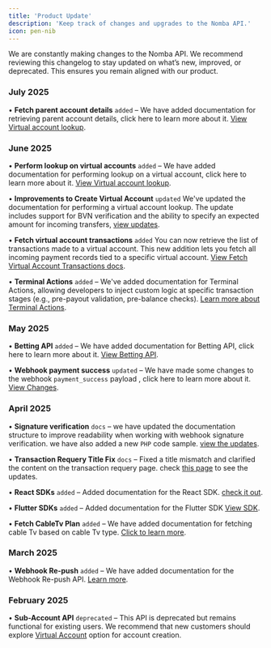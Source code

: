 ```yaml
---
title: 'Product Update'
description: 'Keep track of changes and upgrades to the Nomba API.'
icon: pen-nib
---
```


<Note>
   We are constantly making changes to the Nomba API. We recommend reviewing this changelog to stay updated on what’s new, improved, or deprecated. This ensures you remain aligned with our product.
</Note>

### July 2025
• **Fetch parent account details** `added` – We have added documentation for retrieving parent account details, click here to learn more about it. [View Virtual account lookup](/products/accounts/fetch-parent-account-details).

### June 2025
• **Perform lookup on virtual accounts** `added` – We have added documentation for performing lookup on a virtual account, click here to learn more about it. [View Virtual account lookup](/products/perform-virtual-account-lookup).

• **Improvements to Create Virtual Account** `updated` We've updated the documentation for performing a virtual account lookup. The update includes support for BVN verification and the ability to specify an expected amount for incoming transfers, [view updates](/products/accounts/creating-a-virtual-account).

• **Fetch virtual account transactions** `added` You can now retrieve the list of transactions made to a virtual account. This new addition lets you fetch all incoming payment records tied to a specific virtual account. [View Fetch Virtual Account Transactions docs](products/transactions/fetch-virtual-account-transaction).

• **Terminal Actions** `added` – We've added documentation for Terminal Actions, allowing developers to inject custom logic at specific transaction stages (e.g., pre-payout validation, pre-balance checks). [Learn more about Terminal Actions](/products/terminals/terminal-actions/introduction).

### May 2025
• **Betting API** `added` – We have added documentation for Betting API, click here to learn more about it. [View Betting API](/products/bills/fetch-betting-providers).

• **Webhook payment success** `updated` – We have made some changes to the webhook `payment_success` payload , click here to learn more about it. [View Changes](/products/webhooks/introduction).

### April 2025
• **Signature verification** `docs` –  we have updated the documentation structure to improve readability when working with webhook signature verification. we have also added a new `PHP` code sample. [view the updates](/products/webhooks/signature-verification-new).

• **Transaction Requery Title Fix** `docs` – Fixed a title mismatch and clarified the content on the transaction requery page. check [this page](/nomba-api-reference/transactions/transaction-requery) to see the updates.

• **React SDKs** `added` – Added documentation for the React SDK. [check it out](/plugins-and-sdk/overview#sdks).

• **Flutter SDKs** `added` – Added documentation for the Flutter SDK [View SDK](/plugins-and-sdk/overview#sdks).

• **Fetch CableTv Plan** `added` – We have added documentation for fetching cable Tv based on cable Tv type. [Click to learn more](/products/bills/fetch-cable-tv-plans).

### March 2025

• **Webhook Re-push** `added` –  We have added documentation for the Webhook Re-push API. [Learn more](/products/webhooks/repush).

### February 2025

• **Sub-Account API** `deprecated` – This API is deprecated but remains functional for existing users. We recommend that new customers should explore [Virtual Account](/products/accounts/creating-a-virtual-account) option for account creation.



